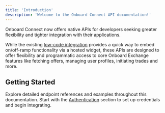 ```yaml
---
title: 'Introduction'
description: 'Welcome to the Onboard Connect API documentation!'
---
```


Onboard Connect now offers native APIs for developers seeking greater flexibility and tighter integration with their applications.

While the existing [low-code integration](/onboard-exchange/connect/low-code-integration) provides a quick way to embed on/off-ramp functionality via a hosted widget, these APIs are designed to offer flexibility and programmatic access to core Onboard Exchange features like fetching offers, managing user profiles, initiating trades and more.

## Getting Started

Explore detailed endpoint references and examples throughout this documentation. Start with the [Authentication](/authentication) section to set up credentials and begin integrating.
